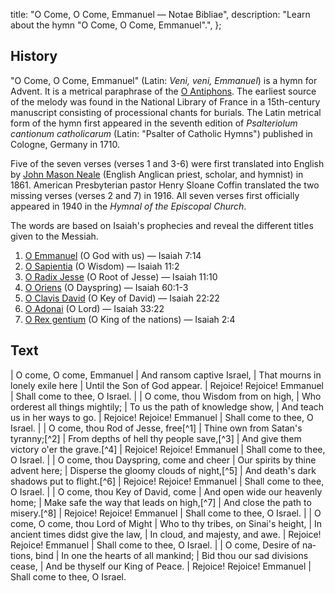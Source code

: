   title: "O Come, O Come, Emmanuel — Notae Bibliae",
  description: "Learn about the hymn \"O Come, O Come, Emmanuel\".",
};

<Initial text="O Come, O Come, Emmanuel" />

## History

"O Come, O Come, Emmanuel" (Latin: *Veni, veni, Emmanuel*) is a hymn for Advent. It is a metrical paraphrase of the [O Antiphons](/glossary/liturgical-terms#o-antiphons). The earliest source of the melody was found in the National Library of France in a 15th-century manuscript consisting of processional chants for burials. The Latin metrical form of the hymn first appeared in the seventh edition of *Psalteriolum cantionum catholicarum* (Latin: "Psalter of Catholic Hymns") published in Cologne, Germany in 1710.

Five of the seven verses (verses 1 and 3-6) were first translated into English by [John Mason Neale](/liturgy/music/composers/john-mason-neale) (English Anglican priest, scholar, and hymnist) in 1861. American Presbyterian pastor Henry Sloane Coffin translated the two missing verses (verses 2 and 7) in 1916. All seven verses first officially appeared in 1940 in the *Hymnal of the Episcopal Church*.

The words are based on Isaiah's prophecies and reveal the different titles given to the Messiah.

1. [O Emmanuel](/liturgy/music/chants/o-emmanuel) (O God with us) — Isaiah 7:14
2. [O Sapientia](/liturgy/music/chants/o-sapientia) (O Wisdom) — Isaiah 11:2
3. [O Radix Jesse](/liturgy/music/chants/o-radix-jesse) (O Root of Jesse) — Isaiah 11:10
4. [O Oriens](/liturgy/music/chants/o-oriens) (O Dayspring) — Isaiah 60:1-3
5. [O Clavis David](/liturgy/music/chants/o-clavis-david) (O Key of David) — Isaiah 22:22
6. [O Adonai](/liturgy/music/chants/o-adonai) (O Lord) — Isaiah 33:22
7. [O Rex gentium](/liturgy/music/chants/o-rex-gentium) (O King of the nations) — Isaiah 2:4

## Text

<Poetry>
|  O come, O come, Emmanuel
|  And ransom captive Israel,
|  That mourns in lonely exile here
|  Until the Son of God appear.
|  Rejoice! Rejoice! Emmanuel
|  Shall come to thee, O Israel.
|
|  O come, thou Wis­dom from on high,
|  Who or­der­est all things migh­ti­ly;
|  To us the path of know­ledge show,
|  And teach us in her ways to go.
|  Rejoice! Rejoice! Emmanuel
|  Shall come to thee, O Israel.
|
|  O come, thou Rod of Jesse, free[^1]
|  Thine own from Satan's tyranny;[^2]
|  From depths of hell thy people save,[^3]
|  And give them victory o'er the grave.[^4]
|  Rejoice! Rejoice! Emmanuel
|  Shall come to thee, O Israel.
|
|  O come, thou Dayspring, come and cheer
|  Our spirits by thine advent here;
|  Disperse the gloomy clouds of night,[^5]
|  And death's dark shadows put to flight.[^6]
|  Rejoice! Rejoice! Emmanuel
|  Shall come to thee, O Israel.
|
|  O come, thou Key of David, come
|  And open wide our heavenly home;
|  Make safe the way that leads on high,[^7]
|  And close the path to misery.[^8]
|  Rejoice! Rejoice! Emmanuel
|  Shall come to thee, O Israel.
|
|  O come, O come, thou Lord of Might
|  Who to thy tribes, on Sinai's height,
|  In ancient times didst give the law,
|  In cloud, and majesty, and awe.
|  Rejoice! Rejoice! Emmanuel
|  Shall come to thee, O Israel.
|
|  O come, Desire of na­tions, bind
|  In one the hearts of all man­kind;
|  Bid thou our sad di­vi­sions cease,
|  And be thy­self our King of Peace.
|  Rejoice! Rejoice! Emmanuel
|  Shall come to thee, O Israel.
</Poetry>

[^1]: Or "O come, thou Root of Jes­se's tree", or "O come, thou Branch of Jesse's tree"
[^2]: Or "Free them from Satan's tyranny", or "An en­sign of thy peo­ple be"
[^3]: Or "That trust thy mighty power to save", or "Before Thee rul­ers si­lent fall"
[^4]: Or "All peo­ples on thy mer­cy call"
[^5]: Or "And drive away the gloomy clouds of night"
[^6]: Or "Forever death's dark shadows put to flight"
[^7]: Or "Make safe the path that leads our hearts to thee"
[^8]: Or "And close the door to misery"
